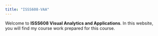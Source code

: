 ```yaml
---
title: "ISSS608-VAA"
---
```


Welcome to **ISSS608 Visual Analytics and Applications**. In this website, you will find my course work prepared for this course.
